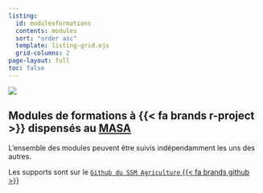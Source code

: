 ```yaml
---
listing:
  id: modulesformations
  contents: modules
  sort: "order asc"
  template: listing-grid.ejs
  grid-columns: 2
page-layout: full
toc: false
---
```


![](img/bandeau_agreste.jpg)

## Modules de formations à {{< fa brands r-project >}} dispensés au [MASA](https://agreste.agriculture.gouv.fr/agreste-web/)

L'ensemble des modules peuvent être suivis indépendamment les uns des autres.

Les supports sont sur le [`Github du SSM Agriculture` {{< fa brands github >}}](https://github.com/SSM-Agriculture)
<br>
<br>

::: {#modulesformations}
:::
